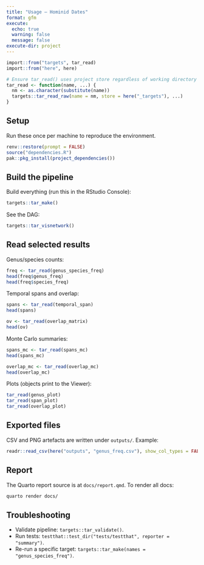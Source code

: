```yaml
---
title: "Usage — Hominid Dates"
format: gfm
execute:
  echo: true
  warning: false
  message: false
execute-dir: project
---
```


```r
import::from("targets", tar_read)
import::from("here", here)

# Ensure tar_read() uses project store regardless of working directory
tar_read <- function(name, ...) {
  nm <- as.character(substitute(name))
  targets::tar_read_raw(name = nm, store = here("_targets"), ...)
}
```

## Setup

Run these once per machine to reproduce the environment.

```r
renv::restore(prompt = FALSE)
source("dependencies.R")
pak::pkg_install(project_dependencies())
```

## Build the pipeline

Build everything (run this in the RStudio Console):

```r
targets::tar_make()
```

See the DAG:

```r
targets::tar_visnetwork()
```

## Read selected results

Genus/species counts:

```r
freq <- tar_read(genus_species_freq)
head(freq$genus_freq)
head(freq$species_freq)
```

Temporal spans and overlap:

```r
spans <- tar_read(temporal_span)
head(spans)

ov <- tar_read(overlap_matrix)
head(ov)
```

Monte Carlo summaries:

```r
spans_mc <- tar_read(spans_mc)
head(spans_mc)

overlap_mc <- tar_read(overlap_mc)
head(overlap_mc)
```

Plots (objects print to the Viewer):

```r
tar_read(genus_plot)
tar_read(span_plot)
tar_read(overlap_plot)
```

## Exported files

CSV and PNG artefacts are written under `outputs/`. Example:

```r
readr::read_csv(here("outputs", "genus_freq.csv"), show_col_types = FALSE) |> head()
```

## Report

The Quarto report source is at `docs/report.qmd`. To render all docs:

```bash
quarto render docs/
```

## Troubleshooting

- Validate pipeline: `targets::tar_validate()`.
- Run tests: `testthat::test_dir("tests/testthat", reporter = "summary")`.
- Re-run a specific target: `targets::tar_make(names = "genus_species_freq")`.

